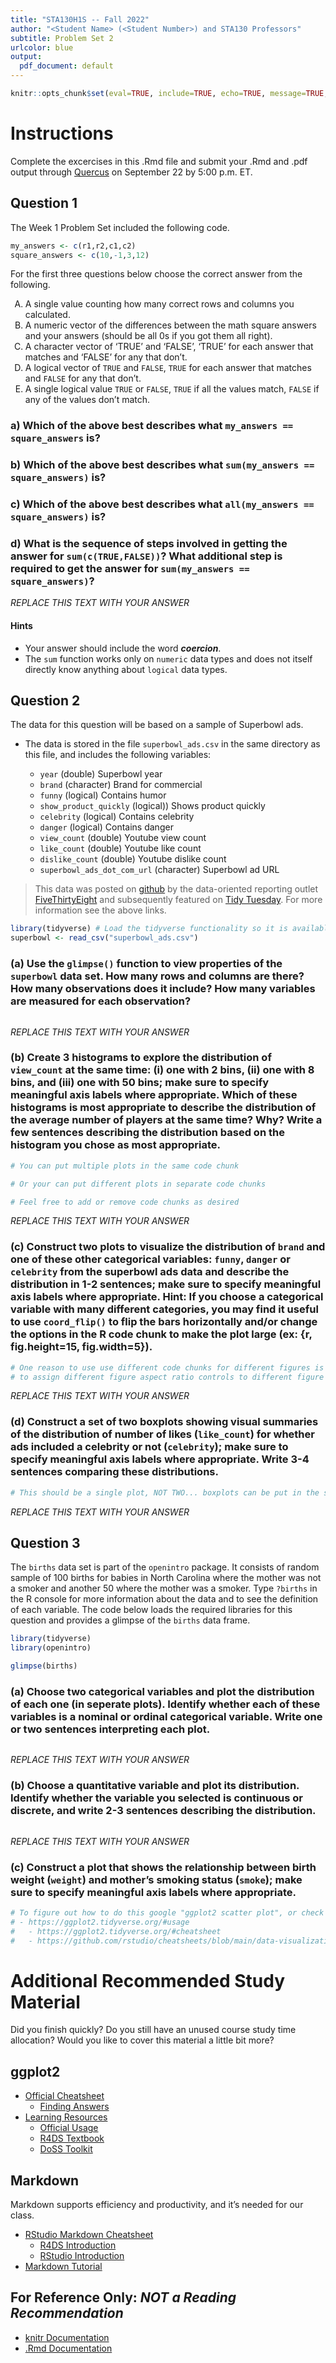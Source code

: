 ```yaml
---
title: "STA130H1S -- Fall 2022"
author: "<Student Name> (<Student Number>) and STA130 Professors"
subtitle: Problem Set 2
urlcolor: blue
output:
  pdf_document: default
---
```


```r
knitr::opts_chunk$set(eval=TRUE, include=TRUE, echo=TRUE, message=TRUE, warning=FALSE)
```

# Instructions

Complete the excercises in this .Rmd file and submit your .Rmd and .pdf output through [Quercus](https://q.utoronto.ca/courses/253019/assignments/782402) on September 22 by 5:00 p.m. ET. 

## Question 1

The Week 1 Problem Set included the following code.

```r
my_answers <- c(r1,r2,c1,c2)
square_answers <- c(10,-1,3,12)
```

For the first three questions below choose the correct answer from the following.

(A) A single value counting how many correct rows and columns you calculated.
(B) A numeric vector of the differences between the math square answers and your answers (should be all 0s if you got them all right).
(C) A character vector of 'TRUE' and 'FALSE', 'TRUE' for each answer that matches and 'FALSE' for any that don't.
(D) A logical vector of `TRUE` and `FALSE`, `TRUE` for each answer that matches and `FALSE` for any that don't.
(E) A single logical value `TRUE` or `FALSE`, `TRUE` if all the values match, `FALSE` if any of the values don't match.


### a) Which of the above best describes what `my_answers == square_answers` is?

### b) Which of the above best describes what `sum(my_answers == square_answers)` is?

### c) Which of the above best describes what `all(my_answers == square_answers)` is?

### d) What is the sequence of steps involved in getting the answer for `sum(c(TRUE,FALSE))`? What additional step is required to get the answer for `sum(my_answers == square_answers)`?

*REPLACE THIS TEXT WITH YOUR ANSWER*

#### Hints
- Your answer should include the word ***coercion***.
- The `sum` function works only on `numeric` data types and does not itself directly know anything about `logical` data types.

## Question 2

The data for this question will be based on a sample of Superbowl ads.

- The data is stored in the file `superbowl_ads.csv` in the same directory as this file,
and includes the following variables:

  - `year` (double) Superbowl year
  - `brand`	(character)	Brand for commercial
  - `funny`	(logical)	Contains humor
  - `show_product_quickly`	(logical))	Shows product quickly
  - `celebrity`	(logical) Contains celebrity
  - `danger`	(logical)	Contains danger
  - `view_count`	(double)	Youtube view count
  - `like_count`	(double)	Youtube like count
  - `dislike_count`	(double)	Youtube dislike count
  - `superbowl_ads_dot_com_url`	(character)	Superbowl ad URL
 
> This data was posted on [github](https://github.com/fivethirtyeight/superbowl-ads#super-bowl-ads) by the data-oriented reporting outlet [FiveThirtyEight](https://github.com/fivethirtyeight) and subsequently featured on [Tidy Tuesday](https://github.com/rfordatascience/tidytuesday/blob/master/data/2021/2021-03-02/readme.md).  For more information see the above links.

```r
library(tidyverse) # Load the tidyverse functionality so it is available to use 
superbowl <- read_csv("superbowl_ads.csv")
```

### (a) Use the `glimpse()` function to view properties of the `superbowl` data set. How many rows and columns are there? How many observations does it include? How many variables are measured for each observation? 

```r

```

*REPLACE THIS TEXT WITH YOUR ANSWER*

### (b) Create 3 histograms to explore the distribution of `view_count` at the same time: (i) one with 2 bins, (ii) one with 8 bins, and (iii) one with 50 bins; make sure to specify meaningful axis labels where appropriate. Which of these histograms is most appropriate to describe the distribution of the average number of players at the same time? Why? Write a few sentences describing the distribution based on the histogram you chose as most appropriate.

```r
# You can put multiple plots in the same code chunk

```

```r
# Or your can put different plots in separate code chunks

```

```r
# Feel free to add or remove code chunks as desired

```


*REPLACE THIS TEXT WITH YOUR ANSWER*

### (c) Construct two plots to visualize the distribution of `brand` and one of these other categorical variables:  `funny`, `danger` or `celebrity` from the superbowl ads data and describe the distribution in 1-2 sentences; make sure to specify meaningful axis labels where appropriate. Hint: If you choose a categorical variable with many different categories, you may find it useful to use `coord_flip()` to flip the bars horizontally and/or change the options in the R code chunk to make the plot large (ex: {r, fig.height=15, fig.width=5}).

```r
# One reason to use use different code chunks for different figures is
# to assign different figure aspect ratio controls to different figure

```

*REPLACE THIS TEXT WITH YOUR ANSWER*

### (d) Construct a set of two boxplots showing visual summaries of the distribution of number of likes (`like_count`) for whether ads included a celebrity or not (`celebrity`); make sure to specify meaningful axis labels where appropriate. Write 3-4 sentences comparing these distributions.

```r
# This should be a single plot, NOT TWO... boxplots can be put in the same plot!

```

*REPLACE THIS TEXT WITH YOUR ANSWER*

## Question 3

The `births` data set is part of the `openintro` package. It consists of random sample of 100 births for babies in North Carolina where the mother was not a smoker and another 50 where the mother was a smoker.   Type `?births` in the R console for more information about the data and to see the definition of each variable. The code below loads the required libraries for this question and provides a glimpse of the `births` data frame.

```r
library(tidyverse)
library(openintro)
```

```r
glimpse(births)
```
  
### (a) Choose two categorical variables and plot the distribution of each one (in seperate plots). Identify whether each of these variables is a nominal or ordinal categorical variable. Write one or two sentences interpreting each plot.  

```r

```

*REPLACE THIS TEXT WITH YOUR ANSWER*

### (b) Choose a quantitative variable and plot its distribution.  Identify whether the variable you selected is continuous or discrete, and write 2-3 sentences describing the distribution.

```r

```

*REPLACE THIS TEXT WITH YOUR ANSWER*

### (c) Construct a plot that shows the relationship between birth weight (`weight`) and mother's smoking status (`smoke`); make sure to specify meaningful axis labels where appropriate.  

```r
# To figure out how to do this google "ggplot2 scatter plot", or check out 
# - https://ggplot2.tidyverse.org/#usage
#   - https://ggplot2.tidyverse.org/#cheatsheet 
#   - https://github.com/rstudio/cheatsheets/blob/main/data-visualization-2.1.pdf
```

\newpage

# Additional Recommended Study Material

Did you finish quickly?  Do you still have an unused course study time allocation? Would you like to cover this material a little bit more?  

## ggplot2

- [Official Cheatsheet](https://github.com/rstudio/cheatsheets/blob/main/data-visualization-2.1.pdf)
  - [Finding Answers](https://ggplot2.tidyverse.org/#getting-help)
- [Learning Resources](https://ggplot2.tidyverse.org/#learning-ggplot2)
  - [Official Usage](https://ggplot2.tidyverse.org/#usage)
  - [R4DS Textbook](https://r4ds.had.co.nz/data-visualisation.html)
  - [DoSS Toolkit](https://dosstoolkit.com/#to-ggplot-or-not-to-ggplot)

## Markdown

Markdown supports efficiency and productivity, and it's needed for our class.

  - [RStudio Markdown Cheatsheet](https://www.rstudio.com/wp-content/uploads/2015/02/rmarkdown-cheatsheet.pdf)  
    - [R4DS Introduction](https://r4ds.had.co.nz/r-markdown.html)
    - [RStudio Introduction](https://rmarkdown.rstudio.com/)
  - [Markdown Tutorial](https://www.markdowntutorial.com/)
  
## For Reference Only: ***NOT a Reading Recommendation***
- [knitr Documentation](https://yihui.org/knitr/) 
- [.Rmd Documentation](https://bookdown.org/yihui/rmarkdown/)
  